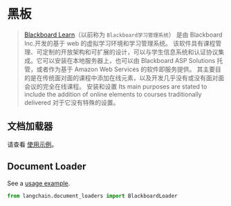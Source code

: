 # 黑板

> [Blackboard Learn](https://en.wikipedia.org/wiki/Blackboard_Learn)（以前称为 `Blackboard学习管理系统`）
> 是由 Blackboard Inc.开发的基于 web 的虚拟学习环境和学习管理系统。
> 该软件具有课程管理、可定制的开放架构和可扩展的设计，可以与学生信息系统和认证协议集成。它可以安装在本地服务器上，也可以由 Blackboard ASP Solutions 托管，或者作为基于 Amazon Web Services 的软件即服务提供。
> 其主要目的是在传统面对面的课程中添加在线元素，以及开发几乎没有或没有面对面会议的完全在线课程。
> 安装和设置
> Its main purposes are stated to include the addition of online elements to courses traditionally delivered 
对于它没有特殊的设置。

## 文档加载器

请查看 [使用示例](/docs/modules/data_connection/document_loaders/integrations/blackboard.html)。

## Document Loader

See a [usage example](/docs/modules/data_connection/document_loaders/integrations/blackboard.html).

```python
from langchain.document_loaders import BlackboardLoader

```
